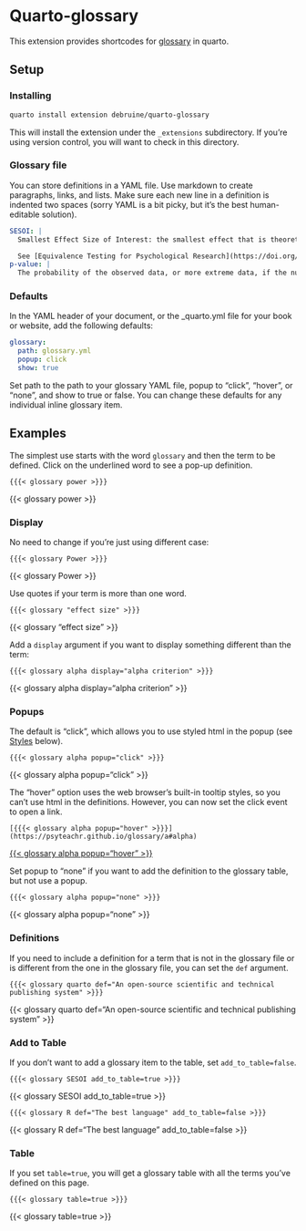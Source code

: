 # Quarto-glossary

This extension provides shortcodes for [glossary](https://github.com/debruine/quarto-glossary) in quarto.


## Setup

### Installing

```sh
quarto install extension debruine/quarto-glossary
```

This will install the extension under the `_extensions` subdirectory. If you're using version control, you will want to check in this directory.


### Glossary file

You can store definitions in a YAML file. Use markdown to create paragraphs, links, and lists. Make sure each new line in a definition is indented two spaces (sorry YAML is a bit picky, but it's the best human-editable solution).

``` yaml
SESOI: |
  Smallest Effect Size of Interest: the smallest effect that is theoretically or practically meaningful

  See [Equivalence Testing for Psychological Research](https://doi.org/10.1177/2515245918770963) for a tutorial on methods for choosing an SESOI.
p-value: |
  The probability of the observed data, or more extreme data, if the null hypothesis is true. The lower the p-value, the higher the test statistic, and less likely it is to observe the data if the null hypothesis is true.
```

### Defaults

In the YAML header of your document, or the _quarto.yml file for your book or website, add the following defaults:

``` yaml
glossary:
  path: glossary.yml
  popup: click
  show: true
```

Set path to the path to your glossary YAML file, popup to "click", "hover", or "none", and show to true or false. You can change these defaults for any individual inline glossary item.


## Examples

The simplest use starts with the word `glossary` and then the term to be defined. Click on the underlined word to see a pop-up definition.

`{{{< glossary power >}}}`

{{< glossary power >}}


### Display

No need to change if you're just using different case:

`{{{< glossary Power >}}}`

{{< glossary Power >}}

Use quotes if your term is more than one word.

`{{{< glossary "effect size" >}}}`

{{< glossary "effect size" >}}

Add a `display` argument if you want to display something different than the term:

`{{{< glossary alpha display="alpha criterion" >}}}`

{{< glossary alpha display="alpha criterion" >}}

### Popups 

The default is "click", which allows you to use styled html in the popup (see [Styles](#styles) below).

`{{{< glossary alpha popup="click" >}}}`

{{< glossary alpha popup="click" >}}

The "hover" option uses the web browser's built-in tooltip styles, so you can't use html in the definitions. However, you can now set the click event to open a link. 

`[{{{< glossary alpha popup="hover" >}}}](https://psyteachr.github.io/glossary/a#alpha)`

[{{< glossary alpha popup="hover" >}}](https://psyteachr.github.io/glossary/a#alpha)

Set popup to "none" if you want to add the definition to the glossary table, but not use a popup.

`{{{< glossary alpha popup="none" >}}}`

{{< glossary alpha popup="none" >}}

### Definitions

If you need to include a definition for a term that is not in the glossary file or is different from the one in the glossary file, you can set the `def` argument.

`{{{< glossary quarto def="An open-source scientific and technical publishing system" >}}}`

{{< glossary quarto def="An open-source scientific and technical publishing system" >}}

### Add to Table

If you don't want to add a glossary item to the table, set `add_to_table=false`.

`{{{< glossary SESOI add_to_table=true >}}}`

{{< glossary SESOI add_to_table=true >}}

`{{{< glossary R def="The best language" add_to_table=false >}}}`

{{< glossary R def="The best language" add_to_table=false >}}

### Table

If you set `table=true`, you will get a glossary table with all the terms you've defined on this page.

`{{{< glossary table=true >}}}`

{{< glossary table=true >}}
